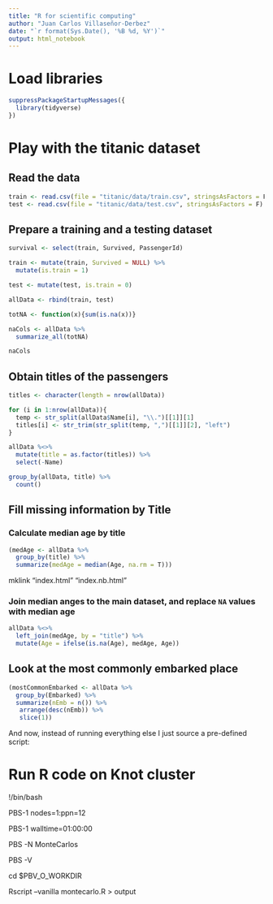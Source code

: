 ```yaml
---
title: "R for scientific computing"
author: "Juan Carlos Villaseñor-Derbez"
date: "`r format(Sys.Date(), '%B %d, %Y')`"
output: html_notebook
---
```



# Load libraries

```r
suppressPackageStartupMessages({
  library(tidyverse)
})
```


# Play with the titanic dataset

## Read the data

```r
train <- read.csv(file = "titanic/data/train.csv", stringsAsFactors = F)
test <- read.csv(file = "titanic/data/test.csv", stringsAsFactors = F)
```

## Prepare a training and a testing dataset

```r
survival <- select(train, Survived, PassengerId)

train <- mutate(train, Survived = NULL) %>% 
  mutate(is.train = 1)

test <- mutate(test, is.train = 0)

allData <- rbind(train, test)
```

```r
totNA <- function(x){sum(is.na(x))}

naCols <- allData %>%
  summarize_all(totNA)

naCols
```

## Obtain titles of the passengers

```r
titles <- character(length = nrow(allData))

for (i in 1:nrow(allData)){
  temp <- str_split(allData$Name[i], "\\.")[[1]][1]
  titles[i] <- str_trim(str_split(temp, ",")[[1]][2], "left")
}

allData %<>%
  mutate(title = as.factor(titles)) %>% 
  select(-Name)
```

```r
group_by(allData, title) %>% 
  count()
```

## Fill missing information by Title

### Calculate median age by title

```r
(medAge <- allData %>% 
  group_by(title) %>% 
  summarize(medAge = median(Age, na.rm = T)))
```

mklink "index.html" "index.nb.html"

### Join median anges to the main dataset, and replace `NA` values with median age

```r
allData %<>%
  left_join(medAge, by = "title") %>% 
  mutate(Age = ifelse(is.na(Age), medAge, Age))
```

## Look at the most commonly embarked place

```r
(mostCommonEmbarked <- allData %>% 
  group_by(Embarked) %>% 
  summarize(nEmb = n()) %>% 
   arrange(desc(nEmb)) %>% 
   slice(1))
```

And now, instead of running everything else I just source a pre-defined script:


# Run R code on Knot cluster


!/bin/bash

PBS-1 nodes=1:ppn=12

PBS-1 walltime=01:00:00

PBS -N MonteCarlos

PBS -V

cd $PBV_O_WORKDIR

Rscript --vanilla montecarlo.R > output

